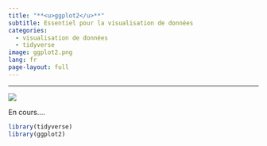```yaml
---
title: "**<u>ggplot2</u>**"
subtitle: Essentiel pour la visualisation de données 
categories:
  - visualisation de données
  - tidyverse
image: ggplot2.png
lang: fr
page-layout: full
---
```


----------------------

::: {.grid}
::: {.g-col-2}
<div style="margin-top: auto;"><a href="rvest.qmd">![](ggplot2.png)</a></div>
:::
::: {.g-col-10}
<div style="margin-top: auto;"><p class="card-text">En cours....</p>


</div>
:::
:::




```r
library(tidyverse)
library(ggplot2)
```
